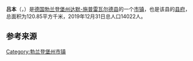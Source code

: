 {{noteTA|G1=德国地名|G2=Landkreis|G3=单位}}
{{Infobox settlement
| name = 吕本
| native_name = {{lang|de|Lübben}}
| settlement_type = [[市镇_(德国)|德国市镇]]
| image_skyline = Schloss Lübben1.JPG
| image_caption = 吕本城堡
| image_flag = 
| image_seal = Wappen Lübben.png
| image_map = Lübben (Spreewald) in LDS.png
| map_caption = 吕本在达默-施普雷瓦尔德县的位置
| pushpin_map = Germany Brandenburg
| pushpin_relief = Brandenburg relief location map.jpg
| pushpin_label_position = bottom
| pushpin_map_caption = 吕本在勃兰登堡州的位置
| subdivision_type = 国家
| subdivision_name = {{GER}}
| subdivision_type1 = [[联邦州_(德国)|州]]
| subdivision_name1 = [[勃兰登堡州|勃兰登堡州]]
| subdivision_type2 = [[县_(德国)|县]]
| subdivision_name2 = [[达默-施普雷瓦尔德县|达默-施普雷瓦尔德县]]
| seat = Poststraße 5 15907 Lübben
| leader_party = [[德国社会民主党|社民党]]
| leader_title = [[市长|市长]]
| leader_name = Lars Kolan
| elevation_m = 50
| area_footnotes = 
| area_total_km2 = 120.85
| population_as_of = 2019年12月31日
| population_footnotes = 
| population_total = 14022
| population_density_km2 = auto
| timezone = [[欧洲中部时间|CET]]
| utc_offset = +1
| timezone_DST = [[欧洲中部夏令时间|CEST]]
| utc_offset_DST = +2
| coordinates = {{coord|51|57|00|N|13|54|00|E|region:|display=inline,title}}
| postal_code_type = [[德国邮政编码列表|邮政编码]]
| postal_code = 15907
| registration_plate_type = [[德国车辆号牌|车辆号牌]]
| registration_plate = LDS, KW, LC, LN
| blank_name = 分区
| blank_info =  6个地区
| website = {{url|www.luebben.de}}
}}
'''吕本'''（{{lang-de|Lübben}}，{{lang-dsb|Lubin}}）是[[德国|德国]][[勃兰登堡州|勃兰登堡州]][[达默-施普雷瓦尔德县|达默-施普雷瓦尔德县]]的一个[[市镇_(德国)|市镇]]，也是该县的[[县府_(德国)|县府]]，总面积为120.85平方千米，2019年12月31日总人口14022人。

== 参考来源 ==
{{reflist}}

{{达默-施普雷瓦尔德县行政区划}}
{{Authority control}}
{{DEFAULTSORT:Lübben}}
[[Category:勃兰登堡州市镇|Category:勃兰登堡州市镇]]